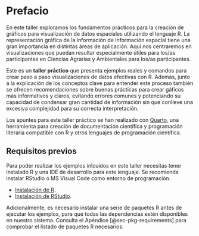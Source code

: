 # Prefacio {.unnumbered}

En este taller exploramos los fundamentos prácticos para la creación de
gráficos para visualización de datos espaciales utilizando el lenguaje R. La
representación gráfica de la información de información espacial tiene una
gran importancia en distintas áreas de aplicación. Aquí nos centraremos en 
visualizaciones que puedan resultar especialmente útiles para los/as participantes
en Ciencias Agrarias y Ambientales para los/as participantes.

Este es un **taller práctico** que presenta ejemplos reales y comandos para
crear paso a paso visualizaciones de datos efectivas con R. Además,
junto a la explicación de los conceptos clave para entender este proceso también
se ofrecen recomendaciones sobre buenas prácticas para crear gáficos más informativos
y claros, evitando errores comunes y potenciando su capacidad de condensar
gran cantidad de información sin que conlleve una excesiva complejidad para su
correcta interpretación.

Los apuntes para este taller práctico se han realizado con 
[Quarto](https://quarto.org), una herramienta para creación de
documentación científica y programación literaria compatible con
R y otros lenguajes de programación científica.

## Requisitos previos

Para poder realizar los ejemplos inlcuidos en este taller necesitas tener instalado
R y una IDE de desarrollo para este lenguaje. Se recomienda instalar RStudio o MS
Visual Code como entorno de programación.

- [Instalación de R](https://cran.r-project.org/).
- [Instalación de RStudio](https://posit.co/download/rstudio-desktop/).

Adicionalmente, es necesario instalar una serie de paquetes R antes de ejecutar los
ejemplos, para que todas las dependencias estén disponibles en nuestro sistema.
Consulta el Apéndice [@sec-pkg-requirements] para comprobar el listado de paquetes R necesarios.
